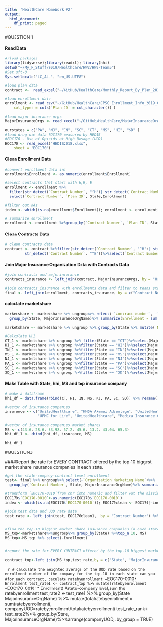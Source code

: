 ```yaml
---
title: 'HealthCare HomeWork #2'
output:
  html_document:
    df_print: paged
---
```


#QUESTION 1

#### Read Data 
```r
#rload packages
library(tidyverse);library(readxl); library(hhi)
setwd("~/My_R_Stuff/2019/Healthcare/HW2/HW2-Team5")
#Set uft-8
Sys.setlocale("LC_ALL", "en_US.UTF8")

#load plan data 
contract <-  read_excel("~/GitHub/HealthCare/Monthly_Report_By_Plan_2019_01.xls")

#load enrollment data
enrollment <- read_csv("~/GitHub/HealthCare/CPSC_Enrollment_Info_2019_01.csv", 
    col_types = cols(`Plan ID` = col_character()) )

#load major insurance orgs 
MajorInsuranceOrgs <- read_excel("~/GitHub/HealthCare/MajorInsuranceOrgs.xlsx")

ourstates = c("PA", "NJ", "IN", "SC", "CT", "MS", "HI", "SD" )
#load drug use data EOC170 measured by HEDIS
#EOC170 - Use of Opioids at High Dosage (UOD)
EOC170 <- read_excel("HEDIS2018.xlsx", 
    sheet = "EOC170")
```

#### Clean Enrollment Data

```r
#convert enrollment data int
enrollment$Enrollment <- as.numeric(enrollment$Enrollment)

#select contracts that start with H,R, E
enrollment <- enrollment %>%
  filter(str_detect(`Contract Number`, "^H")| str_detect(`Contract Number`, "^R")|str_detect(`Contract Number`, "^E"))%>%
  select(`Contract Number`, `Plan ID`, State,Enrollment)

#filter out NAs
index <- which(is.na(enrollment$Enrollment)); enrollment <- enrollment[-index, ]

# summarize enrollment
enrollment <- enrollment %>%group_by(`Contract Number`, `Plan ID`, State) %>% summarise(Enrollment = sum(Enrollment))
```

#### Clean Contracts Data

```r
# clean contracts data
contract <- contract %>%filter(str_detect(`Contract Number`, "^H")| str_detect(`Contract Number`, "^R")| 
         str_detect(`Contract Number`, "^E"))%>%select(`Contract Number`, `Plan ID`, `Organization Marketing Name`) 
```

#### Join Major Insurance Organization Data with Contracts Data

```r
#join contracts and majorinsurance
contracts_insurance <- left_join(contract, MajorInsuranceOrgs, by = "Organization Marketing Name")

#join contracts_insurance with enrollments data and filter to teams states
final <- left_join(enrollment, contracts_insurance, by = c("Contract Number", "Plan ID")) %>% filter(State %in% ourstates)
```

#### calculate marketshare 
```r

marketshare <- marketshare %>% ungroup%>% select(-`Contract Number`, -`Plan ID`, -`Organization Marketing Name`)%>%
  group_by(State, MajorInsuranceOrgName)%>% summarize(Enrollment = sum(Enrollment))

marketshare <- marketshare %>% ungroup %>% group_by(State)%>% mutate( MS = Enrollment / sum(Enrollment) * 100)
```


```r
#Calculate HHI
CT_1 <- marketshare %>% ungroup %>% filter(State == "CT")%>%select(MajorInsuranceOrgName, MS); CT <- round(hhi(data.frame(CT_1), "MS"), 0)
HI_1 <- marketshare %>% ungroup %>%filter(State == "HI")%>%select(MajorInsuranceOrgName, MS); HI <- round(hhi(data.frame(HI_1), "MS"), 0)
IN_1 <- marketshare %>% ungroup %>%filter(State == "IN")%>%select(MajorInsuranceOrgName, MS); IN <- round(hhi(data.frame(IN_1), "MS"), 0)
MS_1 <- marketshare %>% ungroup %>%filter(State == "MS")%>%select(MajorInsuranceOrgName, MS); MS <- round(hhi(data.frame(MS_1), "MS"), 0)
NJ_1 <- marketshare %>% ungroup %>%filter(State == "NJ")%>%select(MajorInsuranceOrgName, MS); NJ <- round(hhi(data.frame(NJ_1), "MS"), 0)
PA_1 <- marketshare %>% ungroup %>%filter(State == "PA")%>%select(MajorInsuranceOrgName, MS); PA <- round(hhi(data.frame(PA_1), "MS"), 0)
SC_1 <- marketshare %>% ungroup %>%filter(State == "SC")%>%select(MajorInsuranceOrgName, MS); SC <- round(hhi(data.frame(SC_1), "MS"), 0)
SD_1 <- marketshare %>% ungroup %>%filter(State == "SD")%>%select(MajorInsuranceOrgName, MS); SD <- round(hhi(data.frame(SD_1), "MS"), 0)
```

#### Make Table with State, hhi, MS and top insurance company 
```r

# make a dataframe
hhi_df = data.frame(rbind(CT, HI, IN, MS, NJ, PA, SC, SD)) %>% rename( HHI = rbind.CT..HI..IN..MS..NJ..PA..SC..SD.)

#vector of insurance companies
insurance <- c("UnitedHealthcare", "HMSA Akamai Advantage", "UnitedHealthcare", "Humana", "Aetna Health Inc.",
               "UPMC for Life", "UnitedHealthcare", "Medica Insurance Company")

#vector of insurance companies market shares
MS <- c(43.6, 28.6, 33.98, 57.2, 45.6, 13.2, 43.04, 65.3)
hhi_df_1 <- cbind(hhi_df, insurance, MS)

hhi_df_1
```

#QUESTION3

####Report the rate for EVERY CONTRACT offered by the top-10 biggest market share insurance companies in each state.
```r
#get the state-company-contract level enrollment 
test<- final %>% ungroup%>% select(-`Organization Marketing Name`)%>%
  group_by(`Contract Number`, State, MajorInsuranceOrgName)%>% summarize(Enrollment = sum(Enrollment))

#transform `EOC170-0010`from chr into numeric and filter out the missing values
EOC170$`EOC170-0010`<-as.numeric(EOC170$`EOC170-0010`)
index <- which(is.na(EOC170$`EOC170-0010`)); EOC170clean <- EOC170[-index, ]

#join test data and UOD rate data 
test_rate <- left_join(test, EOC170clean1,  by = "Contract Number") %>% filter(!is.na(`EOC170-0010`))


#find the top-10 biggest market share insurance companies in each state
MS_top<-marketshare%>%ungroup%>% group_by(State) %>%top_n(10, MS)
MS_top<-MS_top %>% select(-Enrollment)


#report the rate for EVERY CONTRACT offered by the top-10 biggest market share insurance companies in each state.

contract_top<-left_join(MS_top,test_rate,by = c("State", "MajorInsuranceOrgName")) %>% group_by(State,MajorInsuranceOrgName)%>% filter(!is.na(`EOC170-0010`))#filter the observations of the top 10 companies from each state

```




```r
# calculate the weighted average of the UOD rate based on the enrollment number of the company for the top-10 in each state can you
#for each contract, caculate ratebyenrollment = `EOC170-0010` * Enrollment
test_rate1 <- contract_top %>% mutate(ratebyenrollment = `EOC170-0010` * Enrollment)
#state-company level,sum the ratebyenrollment
test_rate2 <- test_rate1 %>% group_by(State, MajorInsuranceOrgName) %>% 
  mutate(totalratebyenrollment = sum(ratebyenrollment),
         companyUOD=ratebyenrollment/totalratebyenrollment) 
test_rate_rank<-test_rate2%>% group_by(State, MajorInsuranceOrgName)%>%arrange(companyUOD, .by_group = TRUE)

